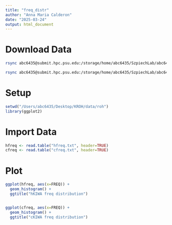 ```yaml
---
title: "freq_distr"
author: "Anna Maria Calderon"
date: "2025-03-24"
output: html_document
---
```


# Download Data

```bash

rsync abc6435@submit.hpc.psu.edu:/storage/home/abc6435/SzpiechLab/abc6435/KROH/data/roh/garlic/cKIWA/cfreq.txt /Users/abc6435/Desktop/KROH/data/roh

rsync abc6435@submit.hpc.psu.edu:/storage/home/abc6435/SzpiechLab/abc6435/KROH/data/roh/garlic/hKIWA/hfreq.txt /Users/abc6435/Desktop/KROH/data/roh
```

# Setup

```r
setwd("/Users/abc6435/Desktop/KROH/data/roh")
library(ggplot2)
```

# Import Data

```r
hfreq <- read.table("hfreq.txt", header=TRUE)
cfreq <- read.table("cfreq.txt", header=TRUE)
```

# Plot

```r

ggplot(hfreq, aes(x=FREQ)) +
  geom_histogram() + 
  ggtitle("hKIWA freq distribution")


ggplot(cfreq, aes(x=FREQ)) +
  geom_histogram() + 
  ggtitle("cKIWA freq distribution")
```
